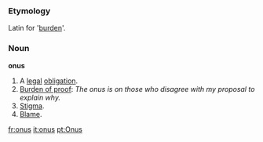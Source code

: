 ===Etymology===
Latin for '[[burden]]'.

===Noun===

'''onus'''

#A [[legal]] [[obligation]].
#[[burden of proof|Burden of proof]]: ''The onus is on those who disagree with my proposal to explain why.''
#[[Stigma]].
#[[Blame]].

[[fr:onus]]
[[it:onus]]
[[pt:Onus]]